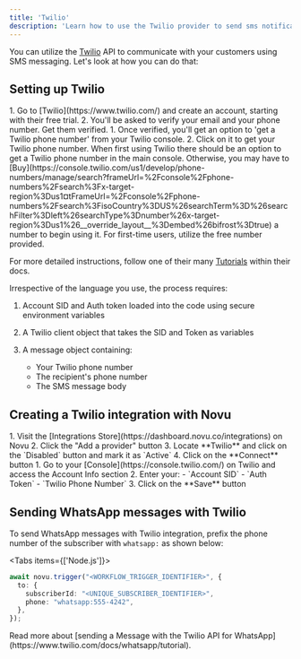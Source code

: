 ```yaml
---
title: 'Twilio'
description: 'Learn how to use the Twilio provider to send sms notifications using Novu'
---
```



You can utilize the [Twilio](https://www.twilio.com/) API to communicate with your customers using SMS messaging. Let's look at how you can do that:

## Setting up Twilio

<Steps>
<Step title="Create a Twilio Account">
1. Go to [Twilio](https://www.twilio.com/) and create an account, starting with their free trial.
2. You'll be asked to verify your email and your phone number. Get them verified.
</Step>

<Step title="Get a Twilio Phone Number">
1. Once verified, you'll get an option to 'get a Twilio phone number' from your Twilio console.
2. Click on it to get your Twilio phone number.

<Callout type="info">
  When first using Twilio there should be an option to get a Twilio phone number in the main
  console. Otherwise, you may have to
  [Buy](https://console.twilio.com/us1/develop/phone-numbers/manage/search?frameUrl=%2Fconsole%2Fphone-numbers%2Fsearch%3Fx-target-region%3Dus1&currentFrameUrl=%2Fconsole%2Fphone-numbers%2Fsearch%3FisoCountry%3DUS%26searchTerm%3D%26searchFilter%3Dleft%26searchType%3Dnumber%26x-target-region%3Dus1%26__override_layout__%3Dembed%26bifrost%3Dtrue)
  a number to begin using it. For first-time users, utilize the free number provided.
</Callout>

For more detailed instructions, follow one of their many [Tutorials](https://www.twilio.com/docs/usage/requests-to-twilio) within their docs.

</Step>
  <Step title="Understand the Key Components">
  Irrespective of the language you use, the process requires:

1. Account SID and Auth token loaded into the code using secure environment variables
2. A Twilio client object that takes the SID and Token as variables
3. A message object containing:

   - Your Twilio phone number
   - The recipient's phone number
   - The SMS message body

  </Step>
</Steps>

## Creating a Twilio integration with Novu

<Steps>
<Step title="Connect Twilio to Novu">
1. Visit the [Integrations Store](https://dashboard.novu.co/integrations) on Novu
2. Click the "Add a provider" button
3. Locate **Twilio** and click on the `Disabled` button and mark it as `Active`
4. Click on the **Connect** button
</Step>

<Step title="Configure Twilio Credentials">
1. Go to your [Console](https://console.twilio.com/) on Twilio and access the Account Info section
2. Enter your:
   - `Account SID`
   - `Auth Token`
   - `Twilio Phone Number`
3. Click on the **Save** button
</Step>
</Steps>

## Sending WhatsApp messages with Twilio

To send WhatsApp messages with Twilio integration, prefix the phone number of the subscriber with `whatsapp:` as shown below:

<Tabs items={['Node.js']}>
<Tab value="Node.js">
```ts
await novu.trigger("<WORKFLOW_TRIGGER_IDENTIFIER>", {
  to: {
    subscriberId: "<UNIQUE_SUBSCRIBER_IDENTIFIER>",
    phone: "whatsapp:555-4242",
  },
});
```
</Tab>
</Tabs>

<Callout type="info">
  Read more about [sending a Message with the Twilio API for
  WhatsApp](https://www.twilio.com/docs/whatsapp/tutorial).
</Callout>
